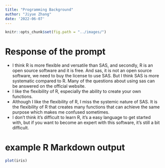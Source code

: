 ```yaml
---
title: "Programming Background"
author: "Jiyue Zhang"
date: '2022-06-07'
---
```


```r
knitr::opts_chunk$set(fig.path = "../images/")
```

# Response of the prompt
- I think R is more flexible and versatile than SAS, and secondly, R is an open source software and it is free. And sas, it is not an open source software, we need to buy the license to use SAS. But I think SAS is more systematic compared to R. Many of the questions about using sas can be answered on the official website.
- I like the flexibility of R, especially the ability to create your own functions.
- Although I like the flexibility of R, I miss the systemic nature of SAS. It is the flexibility of R that creates many functions that can achieve the same purpose which makes me confused sometimes.
- I don't think it's difficult to learn R, it's a easy language to get started with, but if you want to become an expert with this software, it's still a bit difficult.

# example R Markdown output
```r
plot(iris)
```
